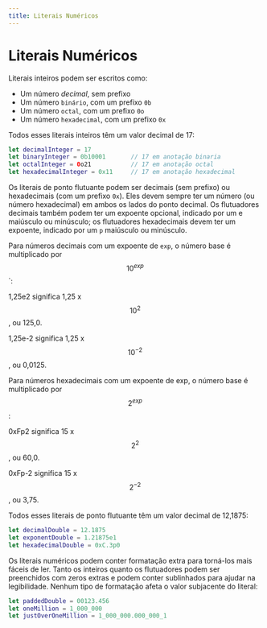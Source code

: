 ```yaml
---
title: Literais Numéricos
---
```


# Literais Numéricos

Literais inteiros podem ser escritos como:

- Um número _decimal_, sem prefixo
- Um número `binário`, com um prefixo `0b`
- Um número `octal`, com um prefixo `0o`
- Um número `hexadecimal`, com um prefixo `0x`

Todos esses literais inteiros têm um valor decimal de 17:

```swift
let decimalInteger = 17
let binaryInteger = 0b10001       // 17 em anotação binaria
let octalInteger = 0o21           // 17 em anotação octal
let hexadecimalInteger = 0x11     // 17 em anotação hexadecimal
```

Os literais de ponto flutuante podem ser decimais (sem prefixo) ou hexadecimais (com um prefixo `0x`). Eles devem sempre ter um número (ou número hexadecimal) em ambos os lados do ponto decimal. Os flutuadores decimais também podem ter um expoente opcional, indicado por um e maiúsculo ou minúsculo; os flutuadores hexadecimais devem ter um expoente, indicado por um `p` maiúsculo ou minúsculo.

Para números decimais com um expoente de `exp`, o número base é multiplicado por $$10^{exp}$$`:

1,25e2 significa 1,25 x $$10^2$$, ou 125,0.

1,25e-2 significa 1,25 x $$10^{-2}$$, ou 0,0125.

Para números hexadecimais com um expoente de exp, o número base é multiplicado por $$2^{exp}$$:

0xFp2 significa 15 x $$2^2$$, ou 60,0.

0xFp-2 significa 15 x $$2^{-2}$$, ou 3,75.

Todos esses literais de ponto flutuante têm um valor decimal de 12,1875:

```swift
let decimalDouble = 12.1875
let exponentDouble = 1.21875e1
let hexadecimalDouble = 0xC.3p0
```

Os literais numéricos podem conter formatação extra para torná-los mais fáceis de ler. Tanto os inteiros quanto os flutuadores podem ser preenchidos com zeros extras e podem conter sublinhados para ajudar na legibilidade. Nenhum tipo de formatação afeta o valor subjacente do literal:

```swift
let paddedDouble = 00123.456
let oneMillion = 1_000_000
let justOverOneMillion = 1_000_000.000_000_1
```
